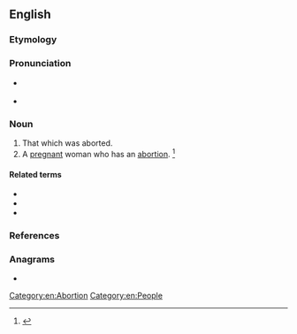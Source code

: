 ==English==

===Etymology===
{{suffix|abort|ee|lang=en}}

===Pronunciation===
* {{a|RP}} {{IPA|/ə.bɔːɹˈti/|lang=en}}
* {{a|US}} {{IPA|/ə.bɔɹˈti/|lang=en}}

===Noun===
{{en-noun}}

# That which was aborted.
# A [[pregnant]] woman who has an [[abortion]]. {{defdate|First attested in the mid 20<sup>th</sup> century.}}<ref name=SOED>{{R:SOED5|page=7}}</ref>

====Related terms====
* {{l|en|abort}}
* {{l|en|aborter}}
* {{l|en|abortions}}

===References===
<references/>

===Anagrams===
* {{anagrams|en|tree boa}}

[[Category:en:Abortion]]
[[Category:en:People]]